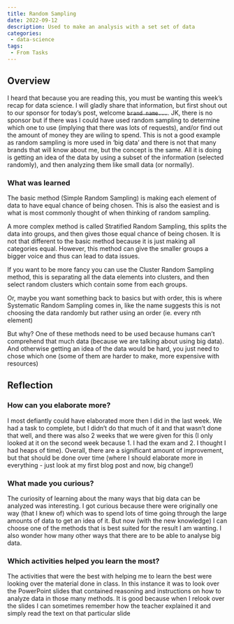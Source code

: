 ```yaml
---
title: Random Sampling
date: 2022-09-12
description: Used to make an analysis with a set set of data
categories:
 - data-science
tags:
 - From Tasks
---
```


## Overview

I heard that because you are reading this, you must be wanting this week’s recap for data science. I will gladly share that information, but first shout out to our sponsor for today’s post, welcome ~~`brand name...`~~. JK, there is no sponsor but if there was I could have used random sampling to determine which one to use (implying that there was lots of requests), and/or find out the amount of money they are wiling to spend. This is not a good example as random sampling is more used in ‘big data’ and there is not that many brands that will know about me, but the concept is the same. All it is doing is getting an idea of the data by using a subset of the information (selected randomly), and then analyzing them like small data (or normally).

### What was learned

The basic method (Simple Random Sampling) is making each element of data to have equal chance of being chosen. This is also the easiest and is what is most commonly thought of when thinking of random sampling.

A more complex method is called Stratified Random Sampling, this splits the data into groups, and then gives those equal chance of being chosen. It is not that different to the basic method because it is just making all categories equal. However, this method can give the smaller groups a bigger voice and thus can lead to data issues.

If you want to be more fancy you can use the Cluster Random Sampling method, this is separating all the data elements into clusters, and then select random clusters which contain some from each groups.

Or, maybe you want something back to basics but with order, this is where Systematic Random Sampling comes in, like the name suggests this is not choosing the data randomly but rather using an order (ie. every nth element)

But why? One of these methods need to be used because humans can’t comprehend that much data (because we are talking about using big data). And otherwise getting an idea of the data would be hard, you just need to chose which one (some of them are harder to make, more expensive with resources)

## Reflection

### How can you elaborate more?

I most defiantly could have elaborated more then I did in the last week. We had a task to complete, but I didn’t do that much of it and that wasn’t done that well, and there was also 2 weeks that we were given for this (I only looked at it on the second week because 1. I had the exam and 2. I thought I had heaps of time). Overall, there are a significant amount of improvement, but that should be done over time (where I should elaborate more in everything - just look at my first blog post and now, big change!)

### What made you curious?

The curiosity of learning about the many ways that big data can be analyzed was interesting. I got curious because there were originally one way (that I knew of) which was to spend lots of time going through the large amounts of data to get an idea of it. But now (with the new knowledge) I can choose one of the methods that is best suited for the result I am wanting. I also wonder how many other ways that there are to be able to analyse big data.

### Which activities helped you learn the most?

The activities that were the best with helping me to learn the best were looking over the material done in class. In this instance it was to look over the PowerPoint slides that contained reasoning and instructions on how to analyze data in those many methods. It is good because when I relook over the slides I can sometimes remember how the teacher explained it and simply read the text on that particular slide
